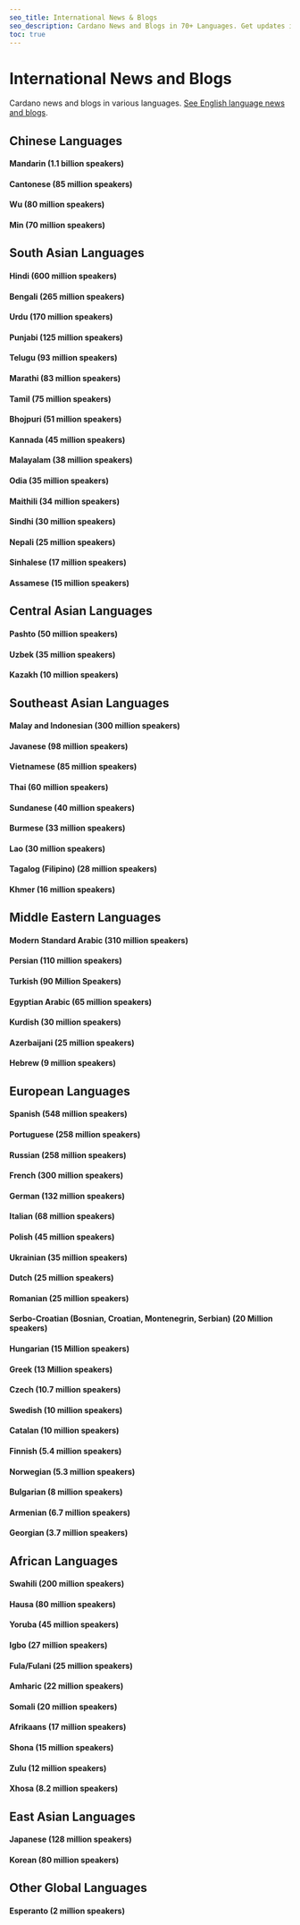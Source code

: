 ```yaml
---
seo_title: International News & Blogs
seo_description: Cardano News and Blogs in 70+ Languages. Get updates in your language. Access content in Chinese, Spanish, Hindi, Tamil, Arabic, Japanese & more.
toc: true
---
```



# International News and Blogs

Cardano news and blogs in various languages. [See English language news and blogs](./news_and_blogs).

## Chinese Languages

#### Mandarin (1.1 billion speakers)

<DefaultDataTable projects={builders} filterBy="mandarin_lang_blog" />

#### Cantonese (85 million speakers)

<DefaultDataTable projects={builders} filterBy="yue_lang_blog" />

#### Wu (80 million speakers)

<DefaultDataTable projects={builders} filterBy="wu_lang_blog" />

#### Min (70 million speakers)

<DefaultDataTable projects={builders} filterBy="min_lang_blog" />

## South Asian Languages

#### Hindi (600 million speakers)

<DefaultDataTable projects={builders} filterBy="hindi_lang_blog" />

#### Bengali (265 million speakers)

<DefaultDataTable projects={builders} filterBy="bengali_lang_blog" />

#### Urdu (170 million speakers)

<DefaultDataTable projects={builders} filterBy="urdu_lang_blog" />

#### Punjabi (125 million speakers)

<DefaultDataTable projects={builders} filterBy="punjabi_lang_blog" />

#### Telugu (93 million speakers)

<DefaultDataTable projects={builders} filterBy="telugu_lang_blog" />

#### Marathi (83 million speakers)

<DefaultDataTable projects={builders} filterBy="marathi_lang_blog" />

#### Tamil (75 million speakers)

<DefaultDataTable projects={builders} filterBy="tamil_lang_blog" />

#### Bhojpuri (51 million speakers)

<DefaultDataTable projects={builders} filterBy="bhojpuri_lang_blog" />

#### Kannada (45 million speakers)

<DefaultDataTable projects={builders} filterBy="kannada_lang_blog" />

#### Malayalam (38 million speakers)

<DefaultDataTable projects={builders} filterBy="malayalam_lang_blog" />

#### Odia (35 million speakers)

<DefaultDataTable projects={builders} filterBy="odia_lang_blog" />

#### Maithili (34 million speakers)

<DefaultDataTable projects={builders} filterBy="maithili_lang_blog" />

#### Sindhi (30 million speakers)

<DefaultDataTable projects={builders} filterBy="sindhi_lang_blog" />

#### Nepali (25 million speakers)

<DefaultDataTable projects={builders} filterBy="nepali_lang_blog" />

#### Sinhalese (17 million speakers)

<DefaultDataTable projects={builders} filterBy="sinhalese_lang_blog" />

#### Assamese (15 million speakers)

<DefaultDataTable projects={builders} filterBy="assamese_lang_blog" />

## Central Asian Languages

#### Pashto (50 million speakers)

<DefaultDataTable projects={builders} filterBy="pashto_lang_blog" />

#### Uzbek (35 million speakers)

<DefaultDataTable projects={builders} filterBy="uzbek_lang_blog" />

#### Kazakh (10 million speakers)

<DefaultDataTable projects={builders} filterBy="kazakh_lang_blog" />

## Southeast Asian Languages

#### Malay and Indonesian (300 million speakers)

<DefaultDataTable projects={builders} filterBy="malay_lang_blog" />

#### Javanese (98 million speakers)

<DefaultDataTable projects={builders} filterBy="javanese_lang_blog" />

#### Vietnamese (85 million speakers)

<DefaultDataTable projects={builders} filterBy="vietnamese_lang_blog" />

#### Thai (60 million speakers)

<DefaultDataTable projects={builders} filterBy="thai_lang_blog" />

#### Sundanese (40 million speakers)

<DefaultDataTable projects={builders} filterBy="sundanese_lang_blog" />

#### Burmese (33 million speakers)

<DefaultDataTable projects={builders} filterBy="burmese_lang_blog" />

#### Lao (30 million speakers)

<DefaultDataTable projects={builders} filterBy="lao_lang_blog" />

#### Tagalog (Filipino) (28 million speakers)

<DefaultDataTable projects={builders} filterBy="tagalog_lang_blog" />

#### Khmer (16 million speakers)

<DefaultDataTable projects={builders} filterBy="khmer_lang_blog" />

## Middle Eastern Languages

#### Modern Standard Arabic (310 million speakers)

<DefaultDataTable projects={builders} filterBy="standard_arabic_lang_blog" />

#### Persian (110 million speakers)

<DefaultDataTable projects={builders} filterBy="persian_lang_blog" />

#### Turkish (90 Million Speakers)

<DefaultDataTable projects={builders} filterBy="turkish_lang_blog" />

#### Egyptian Arabic (65 million speakers)

<DefaultDataTable projects={builders} filterBy="egyptian_arabic_lang_blog" />

#### Kurdish (30 million speakers)

<DefaultDataTable projects={builders} filterBy="kurdish_lang_blog" />

#### Azerbaijani (25 million speakers)

<DefaultDataTable projects={builders} filterBy="azerbaijani_lang_blog" />

#### Hebrew (9 million speakers)

<DefaultDataTable projects={builders} filterBy="hebrew_lang_blog" />

## European Languages

#### Spanish (548 million speakers)

<DefaultDataTable projects={builders} filterBy="spanish_lang_blog" />

#### Portuguese (258 million speakers)

<DefaultDataTable projects={builders} filterBy="portuguese_lang_blog" />

#### Russian (258 million speakers)

<DefaultDataTable projects={builders} filterBy="russian_lang_blog" />

#### French (300 million speakers)

<DefaultDataTable projects={builders} filterBy="french_lang_blog" />

#### German (132 million speakers)

<DefaultDataTable projects={builders} filterBy="german_lang_blog" />

#### Italian (68 million speakers)

<DefaultDataTable projects={builders} filterBy="italian_lang_blog" />

#### Polish (45 million speakers)

<DefaultDataTable projects={builders} filterBy="polish_lang_blog" />

#### Ukrainian (35 million speakers)

<DefaultDataTable projects={builders} filterBy="ukrainian_lang_blog" />

#### Dutch (25 million speakers)

<DefaultDataTable projects={builders} filterBy="dutch_lang_blog" />

#### Romanian (25 million speakers)

<DefaultDataTable projects={builders} filterBy="romanian_lang_blog" />

#### Serbo-Croatian (Bosnian, Croatian, Montenegrin, Serbian) (20 Million speakers)

<DefaultDataTable projects={builders} filterBy="serbian_lang_blog" />

#### Hungarian (15 Million speakers)

<DefaultDataTable projects={builders} filterBy="hungarian_lang_blog" />

#### Greek (13 Million speakers)

<DefaultDataTable projects={builders} filterBy="greek_lang_blog" />

#### Czech (10.7 million speakers)

<DefaultDataTable projects={builders} filterBy="czech_lang_blog" />

#### Swedish (10 million speakers)

<DefaultDataTable projects={builders} filterBy="swedish_lang_blog" />

#### Catalan (10 million speakers)

<DefaultDataTable projects={builders} filterBy="catalan_lang_blog" />

#### Finnish (5.4 million speakers)

<DefaultDataTable projects={builders} filterBy="finnish_lang_blog" />

#### Norwegian (5.3 million speakers)

<DefaultDataTable projects={builders} filterBy="norwegian_lang_blog" />

#### Bulgarian (8 million speakers)

<DefaultDataTable projects={builders} filterBy="bulgarian_lang_blog" />

#### Armenian (6.7 million speakers)

<DefaultDataTable projects={builders} filterBy="armenian_lang_blog" />

#### Georgian (3.7 million speakers)

<DefaultDataTable projects={builders} filterBy="georgian_lang_blog" />

## African Languages

#### Swahili (200 million speakers)

<DefaultDataTable projects={builders} filterBy="swahili_lang_blog" />

#### Hausa (80 million speakers)

<DefaultDataTable projects={builders} filterBy="hausa_lang_blog" />

#### Yoruba (45 million speakers)

<DefaultDataTable projects={builders} filterBy="yoruba_lang_blog" />

#### Igbo (27 million speakers)

<DefaultDataTable projects={builders} filterBy="igbo_lang_blog" />

#### Fula/Fulani (25 million speakers)

<DefaultDataTable projects={builders} filterBy="fula_lang_blog" />

#### Amharic (22 million speakers)

<DefaultDataTable projects={builders} filterBy="amharic_lang_blog" />

#### Somali (20 million speakers)

<DefaultDataTable projects={builders} filterBy="somali_lang_blog" />

#### Afrikaans (17 million speakers)

<DefaultDataTable projects={builders} filterBy="afrikaans_lang_blog" />

#### Shona (15 million speakers)

<DefaultDataTable projects={builders} filterBy="shona_lang_blog" />

#### Zulu (12 million speakers)

<DefaultDataTable projects={builders} filterBy="zulu_lang_blog" />

#### Xhosa (8.2 million speakers)

<DefaultDataTable projects={builders} filterBy="xhosa_lang_blog" />

## East Asian Languages

#### Japanese (128 million speakers)

<DefaultDataTable projects={builders} filterBy="japanese_lang_blog" />

#### Korean (80 million speakers)

<DefaultDataTable projects={builders} filterBy="korean_lang_blog" />

## Other Global Languages

#### Esperanto (2 million speakers)

<DefaultDataTable projects={builders} filterBy="esperanto_lang_blog" />
